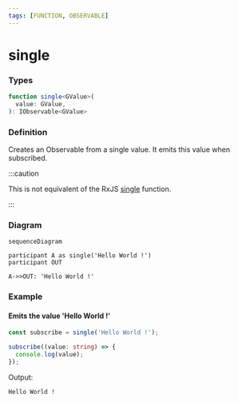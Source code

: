 ```yaml
---
tags: [FUNCTION, OBSERVABLE]
---
```


# single

### Types

```ts
function single<GValue>(
  value: GValue,
): IObservable<GValue>
```

### Definition

Creates an Observable from a single value. It emits this value when subscribed.

:::caution

This is not equivalent of the RxJS [single](https://rxjs.dev/api/index/function/single) function.

:::


### Diagram

```mermaid
sequenceDiagram

participant A as single('Hello World !')
participant OUT

A->>OUT: 'Hello World !'
```

### Example

#### Emits the value 'Hello World !'

```ts
const subscribe = single('Hello World !');

subscribe((value: string) => {
  console.log(value);
});
```

Output:

```text
Hello World !
```


